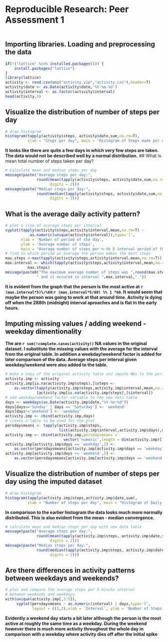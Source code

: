 # Reproducible Research: Peer Assessment 1
```r

```

## Importing libraries. Loading and preprocessing the data
```r
if(!("lattice" %in% installed.packages())) {
    install.packages("lattice")
}
library(lattice)
activity <- read.csv(unz("activity.zip","activity.csv"),header=T)
activity$date <- as.Date(activity$date,'%Y-%m-%d')
activity$interval <- as.factor(activity$interval)
head(activity,5)
```

## Visualize the distribution of number of steps per day
```r
# draw histogram
histogram(tapply(activity$steps, activity$date,sum,na.rm=T),
          xlab = "Steps per day", main = "Histogram of Steps made per day")
```
**It looks like there are quite a few days in which very few steps are taken. The
data would not be described well by a normal distribution.**
## What is mean total number of steps taken per day?
```r
# Calculate mean and median steps per day
message(paste("Average steps per day:",
              round(mean(tapply(activity$steps, activity$date,sum,na.rm=T)),
                    digits = 2)))
message(paste("Median steps per day:",
              round(median(tapply(activity$steps, activity$date,sum,na.rm=T)),
                    digits = 2)))
```

## What is the average daily activity pattern?
```r
# plot a line of average steps per interval 
xyplot(tapply(activity$steps,activity$interval,mean,na.rm=T) ~ 
           as.numeric(unique(activity$interval)),type='l', 
       xlab = 'Number of period of the day',
       ylab = 'Average number of steps',
       main = "Average number of steps per n-th 5 interval period of the day")
# find in which period on average the person makes the most steps
max.steps <-max(tapply(activity$steps,activity$interval,mean,na.rm=T))
max.interval <- which(tapply(activity$steps,activity$interval,mean,na.rm=T) %in% 
          max.steps)
message(paste0("The maximum average number of steps was ",round(max.steps,2),
              " and it occured in interval ",max.interval,"."))
```
**It is evident from the graph that the person is the most active at 
`r (max.interval*5)%/%60`:`r (max.interval*5/60) %% 1 *60`. It would seem that
maybe the person was going to work at that around time. Activity is dying off
when the 288th (midnight) interval aproaches and is flat in the early hours.**

## Imputing missing values / adding weekend - weekday dimentionality
**The are `r sum(!complete.cases(activity))` NA values in the original dataset. I
substitute the missing values with the average for the interval from the 
original table.
In addition a weekday/weekend factor is added for later comparison of the data.
Average steps per interval given weekday/weekend were also added to the table.**
```r
# make a copy of the original activity table and impute NAs to the period average
activity.imp <- activity
activity.imp[is.na(activity.imp$steps),]$steps <- 
    as.vector(tapply(activity.imp$steps,activity.imp$interval,mean,na.rm=T)
              [activity.imp[is.na(activity.imp$steps),]$interval])
# add weekday/weekend factor variable to the new data table
days <- weekdays(as.Date(activity.imp$date,"%Y-%m-%d"))
days[days=='Sunday' | days == 'Saturday'] <- 'weekend'
days[days!='weekend'] <- 'weekday'
activity.imp <- cbind(activity.imp,days)
# create a table to be used for the plot
persdaysmeans <- tapply(activity.imp$steps,
                        list(activity.imp$interval,activity.imp$days),mean)
activity.imp <- cbind(activity.imp,persdaysmeans = 
                          vector('numeric',length = dim(activity.imp)[1]))
activity.imp[activity.imp$days == 'weekday',5] <- 
    as.vector(persdaysmeans[activity.imp[activity.imp$days == 'weekday',3],1])
activity.imp[activity.imp$days == 'weekend',5] <- 
    as.vector(persdaysmeans[activity.imp[activity.imp$days == 'weekend',3],2])
```

## Visualize the distribution of number of steps per day using the imputed dataset
```r
# draw histogram
histogram(tapply(activity.imp$steps,activity.imp$date,sum),
          xlab = "Number of steps per day", main = "Histogram of Daily Steps")
```
**In comparison to the earlier histogram the data looks much more normally
distributed. This is also evident from the mean - median convergence.**
``` r
# calculate mean and median steps per day with new data table
message(paste("Average steps per day:",
              round(mean(tapply(activity.imp$steps, activity.imp$date,sum)),
                    digits = 2)))
message(paste("Median steps per day:",
              round(median(tapply(activity.imp$steps, activity.imp$date,sum)),
                    digits = 2)))
```

## Are there differences in activity patterns between weekdays and weekends?
```r
# plot and compare the average steps per 5 minute interval
# between weekends and weekdays
with(unique(activity.imp[,3:5]),
     xyplot(persdaysmeans ~ as.numeric(interval) | days,type='l',
            layout = c(1,2),xlab = 'Interval', ylab = 'Number of Steps'))
```
**Evidently a weekend day starts a bit later although the person is the most 
active at roughly the same time as a weekday. During the weekend however there is
much more activity throughout the whole day in comparison with a weekday where
activity dies off after the initial spike**